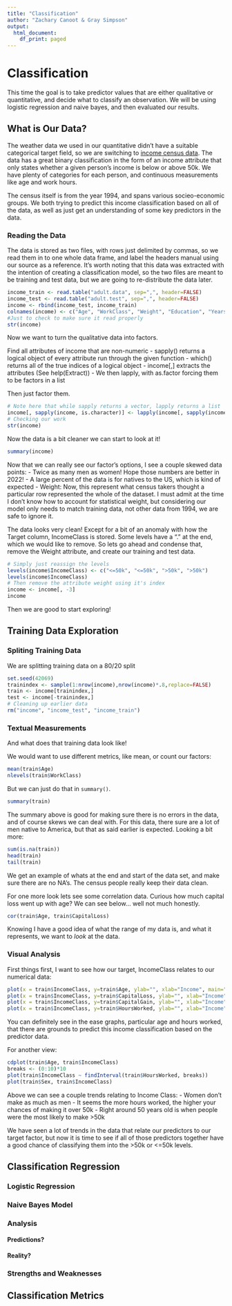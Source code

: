 ```yaml
---
title: "Classification"
author: "Zachary Canoot & Gray Simpson"
output:
  html_document:
    df_print: paged
---
```

# Classification
This time the goal is to take predictor values that are either qualitative or quantitative, and decide what to classify an observation. We will be using logistic regression and naive bayes, and then evaluated our results.

## What is Our Data?
The weather data we used in our quantitative didn't have a suitable categorical target field, so we are switching to [income census data](https://www.kaggle.com/datasets/rdcmdev/adult-income-dataset). The data has a great binary classification in the form of an income attribute that only states whether a given person's income is below or above 50k. We have plenty of categories for each person, and continuous measurements like age and work hours.

The census itself is from the year 1994, and spans various socieo-economic groups. We both trying to predict this income classification based on all of the data, as well as just get an understanding of some key predictors in the data.

### Reading the Data
The data is stored as two files, with rows just delimited by commas, so we read them in to one whole data frame, and label the headers manual using our source as a reference. It's worth noting that this data was extracted with the intention of creating a classification model, so the two files are meant to be training and test data, but we are going to re-distribute the data later.
```r
income_train <- read.table("adult.data", sep=",", header=FALSE)
income_test <- read.table("adult.test", sep=",", header=FALSE)
income <- rbind(income_test, income_train)
colnames(income) <- c("Age", "WorkClass", "Weight", "Education", "YearsEdu", "Marital-Status", "Job", "Relationship", "Race", "Sex", "CapitalGain", "CapitalLoss", "HoursWorked", "NativeCountry", "IncomeClass")
#Just to check to make sure it read properly
str(income)
```
Now we want to turn the qualitative data into factors.

Find all attributes of income that are non-numeric
  - sapply() returns a logical object of every attribute run through the given function
  - which() returns all of the true indices of a logical object
  - income[,<object>] extracts the attributes (See help(Extract))
  - We then lapply, with as.factor forcing them to be factors in a list
  
Then just factor them.
```r
# Note here that while sapply returns a vector, lapply returns a list
income[, sapply(income, is.character)] <- lapply(income[, sapply(income, is.character)], as.factor)
# Checking our work
str(income)
```

Now the data is a bit cleaner we can start to look at it!
```r
summary(income)
```
Now that we can really see our factor's options, I see a couple skewed data points:
  - Twice as many men as women! Hope those numbers are better in 2022!
  - A large percent of the data is for natives to the US, which is kind of expected
  - Weight: Now, this represent what census takers thought a particular row represented the whole of the dataset. I must admit at the time I don't know how to account for statistical weight, but considering our model only needs to match training data, not other data from 1994, we are safe to ignore it.

The data looks very clean! Except for a bit of an anomaly with how the Target column, IncomeClass is stored. Some levels have a "." at the end, which we would like to remove. So lets go ahead and condense that, remove the Weight attribute, and create our training and test data.

```r
# Simply just reassign the levels
levels(income$IncomeClass) <- c("<=50k", "<=50k", ">50k", ">50k")
levels(income$IncomeClass)
# Then remove the attribute weight using it's index
income <- income[, -3]
income
```

Then we are good to start exploring!

## Training Data Exploration
### Spliting Training Data
We are splitting training data on a 80/20 split
```r
set.seed(42069)
trainindex <- sample(1:nrow(income),nrow(income)*.8,replace=FALSE)
train <- income[trainindex,]
test <- income[-trainindex,]
# Cleaning up earlier data
rm("income", "income_test", "income_train")
```

### Textual Measurements
And what does that training data look like!

We would want to use different metrics, like mean, or count our factors:
```r
mean(train$Age)
nlevels(train$WorkClass)
```

But we can just do that in `summary()`.

```r
summary(train)
```
The summary above is good for making sure there is no errors in the data, and of course skews we can deal with. For this data, there sure are a lot of men native to America, but that as said earlier is expected. Looking a bit more:

```r
sum(is.na(train))
head(train)
tail(train)
```
We get an example of whats at the end and start of the data set, and make sure there are no NA's. The census people really keep their data clean.

For one more look lets see some correlation data. Curious how much capital loss went up with age? We can see below... well not much honestly.
```r
cor(train$Age, train$CapitalLoss)
```

Knowing I have a good idea of what the range of my data is, and what it represents, we want to *look* at the data.

### Visual Analysis
First things first, I want to see how our target, IncomeClass relates to our numerical data:
```r
plot(x = train$IncomeClass, y=train$Age, ylab="", xlab="Income", main="Age")
plot(x = train$IncomeClass, y=train$CapitalLoss, ylab="", xlab="Income", main="Capital Loss")
plot(x = train$IncomeClass, y=train$CapitalGain, ylab="", xlab="Income", main="Capital Gain")
plot(x = train$IncomeClass, y=train$HoursWorked, ylab="", xlab="Income", main="Hours Worked")
```

You can definitely see in the ease graphs, particular age and hours worked, that there are grounds to predict this income classification based on the predictor data.

For another view:
```r
cdplot(train$Age, train$IncomeClass)
breaks <- (0:10)*10
plot(train$IncomeClass ~ findInterval(train$HoursWorked, breaks))
plot(train$Sex, train$IncomeClass)
```

Above we can see a couple trends relating to Income Class:
  - Women don't make as much as men
  - It seems the more hours worked, the higher your chances of making it over 50k
  - Right around 50 years old is when people were the most likely to make >50k

We have seen a lot of trends in the data that relate our predictors to our target factor, but now it is time to see if all of those predictors together have a good chance of classifying them into the >50k or <=50k levels.

## Classification Regression
### Logistic Regression

### Naive Bayes Model
### Analysis
#### Predictions?
#### Reality?
### Strengths and Weaknesses
## Classification Metrics